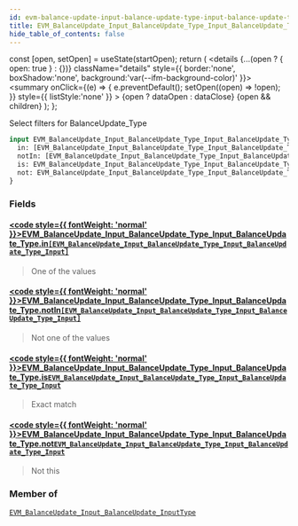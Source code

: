 ```yaml
---
id: evm-balance-update-input-balance-update-type-input-balance-update-type
title: EVM_BalanceUpdate_Input_BalanceUpdate_Type_Input_BalanceUpdate_Type
hide_table_of_contents: false
---
```







  const [open, setOpen] = useState(startOpen);
  return (
    <details {...(open ? { open: true } : {})} className="details" style={{ border:'none', boxShadow:'none', background:'var(--ifm-background-color)' }}>
      <summary
        onClick={(e) => {
          e.preventDefault();
          setOpen((open) => !open);
        }}
        style={{ listStyle:'none' }}
      >
      {open ? dataOpen : dataClose}
      </summary>
      {open && children}
    </details>
  );
};




Select filters for BalanceUpdate_Type


```graphql
input EVM_BalanceUpdate_Input_BalanceUpdate_Type_Input_BalanceUpdate_Type {
  in: [EVM_BalanceUpdate_Input_BalanceUpdate_Type_Input_BalanceUpdate_Type_Input]
  notIn: [EVM_BalanceUpdate_Input_BalanceUpdate_Type_Input_BalanceUpdate_Type_Input]
  is: EVM_BalanceUpdate_Input_BalanceUpdate_Type_Input_BalanceUpdate_Type_Input
  not: EVM_BalanceUpdate_Input_BalanceUpdate_Type_Input_BalanceUpdate_Type_Input
}
```




### Fields

#### [<code style={{ fontWeight: 'normal' }}>EVM_BalanceUpdate_Input_BalanceUpdate_Type_Input_BalanceUpdate_Type.<b>in</b></code>](#)<Bullet />[`[EVM_BalanceUpdate_Input_BalanceUpdate_Type_Input_BalanceUpdate_Type_Input]`](/docs/graphql-reference/enums/evm-balance-update-input-balance-update-type-input-balance-update-type-input) <Badge class="secondary" text="list"/> <Badge class="secondary" text="enum"/>
> One of the values
> 

#### [<code style={{ fontWeight: 'normal' }}>EVM_BalanceUpdate_Input_BalanceUpdate_Type_Input_BalanceUpdate_Type.<b>notIn</b></code>](#)<Bullet />[`[EVM_BalanceUpdate_Input_BalanceUpdate_Type_Input_BalanceUpdate_Type_Input]`](/docs/graphql-reference/enums/evm-balance-update-input-balance-update-type-input-balance-update-type-input) <Badge class="secondary" text="list"/> <Badge class="secondary" text="enum"/>
> Not one of the values
> 

#### [<code style={{ fontWeight: 'normal' }}>EVM_BalanceUpdate_Input_BalanceUpdate_Type_Input_BalanceUpdate_Type.<b>is</b></code>](#)<Bullet />[`EVM_BalanceUpdate_Input_BalanceUpdate_Type_Input_BalanceUpdate_Type_Input`](/docs/graphql-reference/enums/evm-balance-update-input-balance-update-type-input-balance-update-type-input) <Badge class="secondary" text="enum"/>
> Exact match
> 

#### [<code style={{ fontWeight: 'normal' }}>EVM_BalanceUpdate_Input_BalanceUpdate_Type_Input_BalanceUpdate_Type.<b>not</b></code>](#)<Bullet />[`EVM_BalanceUpdate_Input_BalanceUpdate_Type_Input_BalanceUpdate_Type_Input`](/docs/graphql-reference/enums/evm-balance-update-input-balance-update-type-input-balance-update-type-input) <Badge class="secondary" text="enum"/>
> Not this
> 



### Member of

[`EVM_BalanceUpdate_Input_BalanceUpdate_InputType`](/docs/graphql-reference/inputs/evm-balance-update-input-balance-update-input-type)  <Badge class="secondary" text="input"/>

